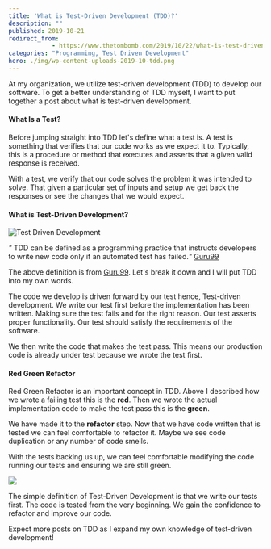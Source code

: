 ```yaml
---
title: 'What is Test-Driven Development (TDD)?'
description: ""
published: 2019-10-21
redirect_from: 
            - https://www.thetombomb.com/2019/10/22/what-is-test-driven-development-tdd/
categories: "Programming, Test Driven Development"
hero: ./img/wp-content-uploads-2019-10-tdd.png
---
```

<!-- wp:paragraph -->

At my organization, we utilize test-driven development (TDD) to develop our software. To get a better understanding of TDD myself, I want to put together a post about what is test-driven development.

<!-- /wp:paragraph -->

<!-- wp:heading {"level":4} -->

#### What Is a Test?

<!-- /wp:heading -->

<!-- wp:paragraph -->

Before jumping straight into TDD let's define what a test is. A test is something that verifies that our code works as we expect it to. Typically, this is a procedure or method that executes and asserts that a given valid response is received.

<!-- /wp:paragraph -->

<!-- wp:paragraph -->

With a test, we verify that our code solves the problem it was intended to solve. That given a particular set of inputs and setup we get back the responses or see the changes that we would expect.

<!-- /wp:paragraph -->

<!-- wp:heading {"level":4} -->

#### What is Test-Driven Development?

<!-- /wp:heading -->

<!-- wp:image {"align":"right","id":1960,"width":200,"height":150} -->

![Test Driven Development](./img/wp-content-uploads-2019-10-tdd.png)

<!-- /wp:image -->

<!-- wp:paragraph -->

_"_ TDD can be defined as a programming practice that instructs developers to write new code only if an automated test has failed._"_ [Guru99](https://www.guru99.com/test-driven-development.html)

<!-- /wp:paragraph -->

<!-- wp:paragraph -->

The above definition is from [Guru99](https://www.guru99.com/test-driven-development.html). Let's break it down and I will put TDD into my own words.

<!-- /wp:paragraph -->

<!-- wp:paragraph -->

The code we develop is driven forward by our test hence, Test-driven development. We write our test first before the implementation has been written. Making sure the test fails and for the right reason. Our test asserts proper functionality. Our test should satisfy the requirements of the software.

<!-- /wp:paragraph -->

<!-- wp:paragraph -->

We then write the code that makes the test pass. This means our production code is already under test because we wrote the test first.

<!-- /wp:paragraph -->

<!-- wp:heading {"level":4} -->

#### Red Green Refactor

<!-- /wp:heading -->

<!-- wp:paragraph -->

Red Green Refactor is an important concept in TDD. Above I described how we wrote a failing test this is the **red**. Then we wrote the actual implementation code to make the test pass this is the **green**.

<!-- /wp:paragraph -->

<!-- wp:paragraph -->

We have made it to the **refactor** step. Now that we have code written that is tested we can feel comfortable to refactor it. Maybe we see code duplication or any number of code smells.

<!-- /wp:paragraph -->

<!-- wp:paragraph -->

With the tests backing us up, we can feel comfortable modifying the code running our tests and ensuring we are still green.

<!-- /wp:paragraph -->

<!-- wp:image {"align":"center","id":1958,"width":489,"height":511,"linkDestination":"custom"} -->

[![](./img/wp-content-uploads-2019-10-tdd_flow.gif)](https://hanwax.github.io/2014/08/16/testing/)

<!-- /wp:image -->

<!-- wp:paragraph -->

The simple definition of Test-Driven Development is that we write our tests first. The code is tested from the very beginning. We gain the confidence to refactor and improve our code.

<!-- /wp:paragraph -->

<!-- wp:paragraph -->

Expect more posts on TDD as I expand my own knowledge of test-driven development!

<!-- /wp:paragraph -->
